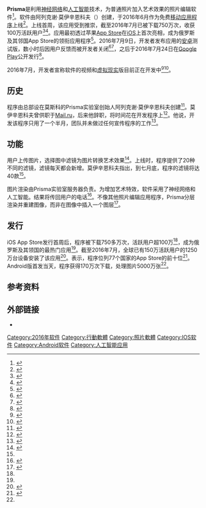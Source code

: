 {{NoteTA
|G1=IT
}}

{{Infobox software
| name                   = Prisma
| logo                   = Prisma app logo.png
| logo alt               = 
| screenshot             = [[File:Prisma_Screenshot.png|200px]]
| caption                = Prisma运行在[[Android_6.0|Android 6.0]]上的截图
| screenshot alt         = 
| collapsible            = 
| author                 = 阿列克谢·莫伊辛恩科夫（{{lang|en|Alexey Moiseenkov}}）
| developer              = Prisma labs inc.
| released               =  {{Start date and age|2016|06|11|df=yes}}
| discontinued           = 
| latest release version = 1.1（Andorid）<ref name=Androidrelease />；2.3（iOS）<ref name=iOS />
| platform               = 
| latest release date    = 2016年8月4日
| latest preview version = 1.0
| latest preview date    = 2016年7月9日
| status                 = 活跃
| programming language   = 英文
| operating system       = [[iOS|iOS]]8.0或更高<ref name=iOS>{{cite web|title=Prisma - Art Photo Editor with Free Picture Effects & Cool Image Filters for Instagram Pics and Selfies|url=https://itunes.apple.com/app/id1122649984|publisher=Itunes.apple.com|accessdate=2016-07-19|archive-date=2016-08-19|archive-url=https://web.archive.org/web/20160819151508/https://itunes.apple.com/app/id1122649984|dead-url=no}}</ref> <br>[[Android|Android]]4.1或更高<ref name=Androidrelease />
| size                   = 
| language               = 
| language count         = <!-- Number only -->
| language footnote      = 
| genre                  = [[照片|照片]]和[[视频|视频]]
| license                = [[自由软件|自由软件]]
| alexa                  = 
| website                = {{URL|http://prisma-ai.com/}}
| standard               = 
| AsOf                   = 
}}

'''Prisma'''是利用[[人工神经网络|神经网络]]和[[人工智能|人工智能]]技术，为普通照片加入艺术效果的照片编辑软件<ref name="gizmodo">{{cite web|author1=Darren Orf|title=Prisma Is a Ludicrous Photo Filter App I Never Knew I Wanted|url=http://gizmodo.com/prisma-is-a-ludicrous-photo-filter-app-i-never-knew-i-w-1783513294|website=gizmodo.com|accessdate=2016-07-19|date=2016-07-12|archive-date=2016-07-12|archive-url=https://archive.today/20160712171522/http://gizmodo.com/prisma-is-a-ludicrous-photo-filter-app-i-never-knew-i-w-1783513294|dead-url=no}}</ref>。软件由阿列克谢·莫伊辛恩科夫（{{lang|en|Alexey Moiseenkoy}}）创建，于2016年6月作为免费[[移动应用程序|移动应用程序]]上线<ref>{{cite web|author1=Elyse Betters|title=What is Prisma and can it really make your pics look like famous art?|url=http://www.pocket-lint.com/news/138188-what-is-prisma-and-can-it-really-make-your-pics-look-like-famous-art|website=pocket-lint.com|publisher=Pocket-lint ltd|accessdate=2016-07-19|date=2016-07-09|archive-date=2016-07-23|archive-url=https://web.archive.org/web/20160723064125/http://www.pocket-lint.com/news/138188-what-is-prisma-and-can-it-really-make-your-pics-look-like-famous-art|dead-url=no}}</ref>。上线首周，该应用受到推崇，截至2016年7月已被下载750万次，收获100万活跃用户<ref name="Digitaltrends1">{{cite web|author1=Dyllan Furness|title=Incredible AI app can ‘repaint’ your photos, make them look like they were composed by famous artists|url=http://www.digitaltrends.com/cool-tech/prisma-app-ai-painter/|website=Digital Trends|accessdate=2016-07-19|date=2016-07-19|archive-date=2016-07-28|archive-url=https://archive.today/20160728211040/http://www.digitaltrends.com/cool-tech/prisma-app-ai-painter/|dead-url=no}}</ref><ref>{{cite web|author1=Georige Barrat|title=Is Prisma the craze that'll overtake Pokémon GO? Popular app does something amazing with your pictures|url=http://www.mirror.co.uk/tech/prisma-craze-thatll-overtake-pokmon-8443647|website=mirror.co.uk|publisher=MGN Limited|accessdate=2016-07-19|date=2016-07-18|archive-date=2016-07-28|archive-url=https://archive.today/20160728211141/http://www.mirror.co.uk/tech/prisma-craze-thatll-overtake-pokmon-8443647|dead-url=no}}</ref>。应用最初透过苹果[[App_Store|App Store]]在[[iOS|iOS]]上首次亮相，成为俄罗斯及其邻国App Store的领衔应用程序<ref name=venturebeats1>{{cite web|author1=Adrien Henni|title=Prisma becomes top mobile photo app for Russia, hopes to repeat success of Masquerade|url=http://venturebeat.com/2016/06/28/prisma-becomes-top-mobile-photo-app-for-russia-hopes-to-repeat-success-of-masquerade/|website=venturebeat.com|accessdate=2016-07-19|date=2016-06-28|archive-date=2016-07-28|archive-url=https://archive.today/20160728211353/http://venturebeat.com/2016/06/28/prisma-becomes-top-mobile-photo-app-for-russia-hopes-to-repeat-success-of-masquerade/|dead-url=no}}</ref>。2016年7月9日，开发者发布应用的[[安卓|安卓]]测试版，数小时后因用户反馈而被开发者关闭<ref>{{cite web|author1=Stan Schroeder|title=Prisma is coming to Android, but there's a way to get it sooner|url=http://mashable.com/2016/07/19/prisma-android-beta/#pFC05AvIPsqc|website=mashable.com|accessdate=2016-07-19|archive-date=2016-07-28|archive-url=https://archive.today/20160728211925/http://mashable.com/2016/07/19/prisma-android-beta/%23H3EN29bxksq8#pFC05AvIPsqc|dead-url=no}}</ref><ref>{{cite web|author1=Mat Smith|title=Try Prisma's machine-learned art filters on Android|url=https://www.engadget.com/2016/07/20/try-prismas-machine-learned-art-filters-on-android/|accessdate=2016-07-20|website=engadget.com|6=|publisher=AOL Inc|archive-date=2016-07-28|archive-url=https://archive.today/20160728212033/https://www.engadget.com/2016/07/20/try-prismas-machine-learned-art-filters-on-android/|dead-url=no}}</ref>，之后于2016年7月24日在[[Google_Play|Google Play]]公开发行<ref name=Androidrelease>{{cite web|author1=Napier Lopez|title=Prisma is now publicly available on Android|url=http://thenextweb.com/apps/2016/07/24/prisma-now-publicly-available-android-via-play-store/#gref|accessdate=2016-07-24|date=2016-07-24|website=thenextweb.com|publisher=The Next Web, Inc.|archive-date=2016-07-25|archive-url=https://web.archive.org/web/20160725143547/http://thenextweb.com/apps/2016/07/24/prisma-now-publicly-available-android-via-play-store/#gref|dead-url=no}}</ref>。

2016年7月，开发者宣称软件的视频和[[虚拟现实|虚拟现实]]版目前正在开发中<ref>{{cite web|title=Prisma's stunning art effects are coming to VR and video|author=Adario Strange|url=http://mashable.com/2016/07/11/prisma-vr-video/#TBnKOLJrKiqd|accessdate=2016-07-19|date=2016-07-12|website=mashable.com|archive-date=2016-07-15|archive-url=https://web.archive.org/web/20160715015453/http://mashable.com/2016/07/11/prisma-vr-video/#TBnKOLJrKiqd|dead-url=no}}</ref><ref name="nextweb1">{{cite web|author1=Juan Buis|title=This mind-blowing photo app makes Instagram’s filters look so lame|url=http://thenextweb.com/apps/2016/07/08/prisma-app-mindblowing/#gref|website=thenextweb.com|publisher=The Next Web, Inc.|accessdate=2016-07-19|date=2016-07-08|archive-date=2016-07-08|archive-url=https://archive.today/20160708114739/http://thenextweb.com/apps/2016/07/08/prisma-app-mindblowing/#gref|dead-url=no}}</ref>。

== 历史 ==
程序由总部设在莫斯科的Prisma实验室创始人阿列克谢·莫伊辛恩科夫创建<ref name=techcrunch>{{cite web|author1=Natasha Lomas|title=Prisma uses AI to turn your photos into graphic novel fodder double quick|url=https://techcrunch.com/2016/06/24/prisma-uses-ai-to-turn-your-photos-into-graphic-novel-fodder-double-quick/|website=techcrunch.com|publisher=AOL Inc.|accessdate=2016-07-19|date=2016-06-24|archive-date=2016-07-28|archive-url=https://archive.today/20160728212858/https://techcrunch.com/2016/06/24/prisma-uses-ai-to-turn-your-photos-into-graphic-novel-fodder-double-quick/|dead-url=no}}</ref>。莫伊辛恩科夫曾供职于[[Mail.ru|Mail.ru]]，后来他辞职，将时间花在开发程序上<ref>{{cite web|author1=Cara McGoogan|title=Prisma: The world's coolest new app taking over your Instagram|url=http://www.telegraph.co.uk/technology/2016/07/23/prisma-the-worlds-coolest-new-app-taking-over-your-instagram2/|website=The Telegraph|publisher=[[Telegraph_Media_Group|Telegraph Media Group]] Limited|accessdate=2016-07-23|date=2016-07-23|archive-date=2016-07-24|archive-url=https://archive.today/20160724115232/http://www.telegraph.co.uk/technology/2016/07/23/prisma-the-worlds-coolest-new-app-taking-over-your-instagram2/|dead-url=no}}</ref>。他说，开发该程序只用了一个半月，团队并未做过任何宣传程序的工作<ref>{{cite web|author1=Eva Hartog|title=Why Russia's Prisma App Could Take Over the World|url=http://www.themoscowtimes.com/articles/why-russias-prisma-app-could-take-over-the-world-53516|website=The Moscow Times|publisher=The Moscow Times|accessdate=2016-07-20|date=2016-06-30}}</ref>。

== 功能 ==
用户上传图片，选择图中滤镜为图片转换艺术效果<ref name="engaget1">{{cite web|author1=Timothy J. Seppala|title=Neural net photography tweaks go mobile with Prisma on iOS|url=https://www.engadget.com/2016/06/24/neural-net-photography-tweaks-go-mobile-with-prisma-on-ios/|website=.engadget.com|accessdate=2016-07-19|date=2016-06-24|publisher=AOL Inc|8=|archive-date=2016-07-28|archive-url=https://archive.today/20160728213905/https://www.engadget.com/2016/06/24/neural-net-photography-tweaks-go-mobile-with-prisma-on-ios/|dead-url=no}}</ref>。上线时，程序提供了20种不同的滤镜，滤镜每天都会新增。莫伊辛恩科夫指出，到七月底，程序的滤镜将达40款<ref name=techcrunch/>。

图片渲染由Prisma实验室服务器负责。为增加艺术特效，软件采用了神经网络和人工智能。结果将传回用户的电话<ref>{{cite web|author1=Mary-Ann Russon|title=What is Prisma? Behind the hip new app that turns your photos into impressionist paintings using AI|url=http://www.ibtimes.co.uk/what-prisma-behind-hip-new-app-that-turns-your-photos-into-impressionist-paintings-using-ai-1571191|website=International Business Times|publisher=IBTimes Co., Ltd|accessdate=2016-07-19|date=2016-07-18|archive-date=2016-07-28|archive-url=https://archive.today/20160728214615/http://www.ibtimes.co.uk/what-prisma-behind-hip-new-app-that-turns-your-photos-into-impressionist-paintings-using-ai-1571191|dead-url=no}}</ref>。不像其他照片编辑应用程序，Prisma分层渲染并重建图像，而非在图像中插入一个图层<ref>{{cite web|author1=Sam Levin|title=Why everyone is crazy for Prisma, the app that turns photos into works of art|url=https://www.theguardian.com/technology/2016/jul/14/prisma-app-photography-artificial-intelligence-art|website=The Guardian|publisher=Guardian News and Media Limited|accessdate=2016-07-20|date=2016-07-14|archive-date=2016-07-19|archive-url=https://web.archive.org/web/20160719200905/https://www.theguardian.com/technology/2016/jul/14/prisma-app-photography-artificial-intelligence-art|dead-url=no}}</ref>。

== 发行 ==
iOS App Store发行首周后，程序被下载750多万次，活跃用户超100万<ref name="Digitaltrends1" />，成为俄罗斯及其领国的最热门应用<ref name=venturebeats1 />。截至2016年7月，全球已有150万活跃用户的1250万台设备安装了该应用<ref name=forbes1>{{cite web|author1=Paul Monckton|title=A Sneak Peek At Prisma's New Unreleased Features|url=http://www.forbes.com/sites/paulmonckton/2016/07/26/a-sneak-peek-at-prismas-new-unreleased-features/#7a1cf516289c|website=Forbes|accessdate=2016-07-27|date=2016-07-26|archive-date=2016-07-27|archive-url=https://web.archive.org/web/20160727125428/http://www.forbes.com/sites/paulmonckton/2016/07/26/a-sneak-peek-at-prismas-new-unreleased-features/#7a1cf516289c|dead-url=no}}</ref>。{{le|App Annie|App Annie}}表示，程序位列77个国家的App Store的前十位<ref>{{cite web|author1=Ilya Khrennikov|title=Eastern Europe Spawns Another Viral Hit With Prisma Photo App|url=http://www.bloomberg.com/news/articles/2016-07-27/eastern-europe-spawns-another-viral-hit-with-prisma-photo-app|website=Bloomberg|accessdate=2016-07-27|date=2016-07-27|archive-date=2016-07-28|archive-url=https://web.archive.org/web/20160728142848/http://www.bloomberg.com/news/articles/2016-07-27/eastern-europe-spawns-another-viral-hit-with-prisma-photo-app|dead-url=no}}</ref>。Android版首发当天，程序获得170万次下载，处理图片5000万张<ref name=forbes1 />。

== 参考资料 ==
{{reflist|2}}
== 外部链接 ==
*{{Official website|http://prisma-ai.com/}}

[[Category:2016年软件|Category:2016年软件]]
[[Category:行動軟體|Category:行動軟體]]
[[Category:照片軟體|Category:照片軟體]]
[[Category:IOS软件|Category:IOS软件]]
[[Category:Android软件|Category:Android软件]]
[[Category:人工智能应用|Category:人工智能应用]]